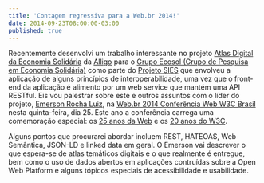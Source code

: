 ```yaml
---
title: 'Contagem regressiva para a Web.br 2014!'
date: 2014-09-23T08:00:00-03:00
published: true
---
```


Recentemente desenvolvi um trabalho interessante no projeto
[Atlas Digital da Economia Solidária](http://atlas.sies.org.br/) da [Alligo](http://alligo.com.br) para o
[Grupo Ecosol (Grupo de Pesquisa em Economia Solidária)](http://blogecosol.wordpress.com/) como parte do
[Projeto SIES](http://sies.ecosol.org.br/) que envolveu a aplicação de alguns princípios de interoperabilidade, uma vez
que o front-end da aplicação é alimento por um web service que mantém uma API RESTful. Eis vou palestrar sobre este e
outros assuntos com o líder do projeto, [Emerson Rocha Luiz](http://www.fititnt.org/), na
[Web.br 2014 Conferência Web W3C Brasil](http://conferenciaweb.w3c.br/) nesta quinta-feira, dia 25. Este ano
a conferência carrega uma comemoração especial: os [25 anos da Web](http://www.webat25.org/) e os [20 anos do W3C](http://www.w3.org/).

Alguns pontos que procurarei abordar incluem REST, HATEOAS, Web Semântica, JSON-LD e linked data em geral. O
Emerson vai descrever o que espera-se de atlas temáticos digitais e o que realmente é entregue, bem como o uso de dados
abertos em aplicações contruídas sobre a Open Web Platform e alguns tópicos especiais de acessibilidade e usabilidade.
